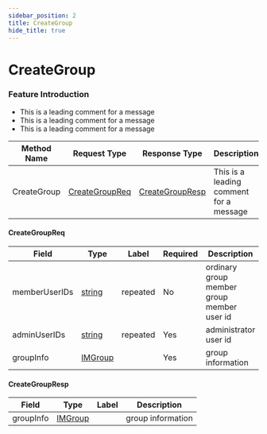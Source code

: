 ```yaml
---
sidebar_position: 2
title: CreateGroup
hide_title: true
---
```


# CreateGroup

### Feature Introduction

- This is a leading comment for a message
- This is a leading comment for a message
- This is a leading comment for a message


| Method Name | Request Type | Response Type | Description |
| ----------- | ------------ | ------------- | ------------- |
| CreateGroup | [CreateGroupReq](docs/group/index.mdx#CreateGroupReq) | [CreateGroupResp](docs/group/index.mdx#CreateGroupResp) | This is a leading comment for a message |
 

#### CreateGroupReq
| Field | Type | Label | Required | Description |
| ----- | ---- | ----- | -------- | ----------- |
| memberUserIDs | [string](docs/scalar/scalar.mdx) | repeated | No | ordinary group member group member user id |
| adminUserIDs | [string](docs/scalar/scalar.mdx) | repeated | Yes | administrator user id |
| groupInfo | [IMGroup](docs/shared/index.mdx#IMGroup) |  | Yes | group information |
 

#### CreateGroupResp
| Field | Type | Label | Description |
| ----- | ---- | ----- | ----------- |
| groupInfo | [IMGroup](docs/shared/index.mdx#IMGroup) |  | group information |


